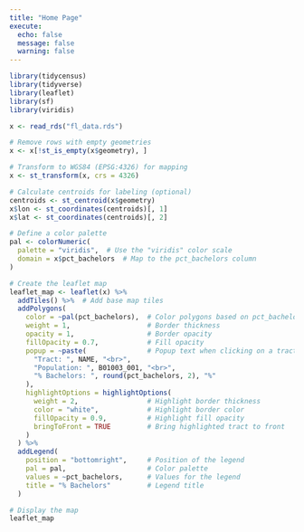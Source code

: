 ```yaml
---
title: "Home Page"
execute:
  echo: false
  message: false
  warning: false
---
```


```r
library(tidycensus)
library(tidyverse)
library(leaflet)
library(sf)
library(viridis)

x <- read_rds("fl_data.rds")
```


```r
# Remove rows with empty geometries
x <- x[!st_is_empty(x$geometry), ]

# Transform to WGS84 (EPSG:4326) for mapping
x <- st_transform(x, crs = 4326)

# Calculate centroids for labeling (optional)
centroids <- st_centroid(x$geometry)
x$lon <- st_coordinates(centroids)[, 1]
x$lat <- st_coordinates(centroids)[, 2]

# Define a color palette
pal <- colorNumeric(
  palette = "viridis",  # Use the "viridis" color scale
  domain = x$pct_bachelors  # Map to the pct_bachelors column
)

# Create the leaflet map
leaflet_map <- leaflet(x) %>%
  addTiles() %>%  # Add base map tiles
  addPolygons(
    color = ~pal(pct_bachelors),  # Color polygons based on pct_bachelors
    weight = 1,                   # Border thickness
    opacity = 1,                  # Border opacity
    fillOpacity = 0.7,            # Fill opacity
    popup = ~paste(               # Popup text when clicking on a tract
      "Tract: ", NAME, "<br>",
      "Population: ", B01003_001, "<br>",
      "% Bachelors: ", round(pct_bachelors, 2), "%"
    ),
    highlightOptions = highlightOptions(
      weight = 2,                 # Highlight border thickness
      color = "white",            # Highlight border color
      fillOpacity = 0.9,          # Highlight fill opacity
      bringToFront = TRUE         # Bring highlighted tract to front
    )
  ) %>%
  addLegend(
    position = "bottomright",     # Position of the legend
    pal = pal,                    # Color palette
    values = ~pct_bachelors,      # Values for the legend
    title = "% Bachelors"         # Legend title
  )

# Display the map
leaflet_map
```







